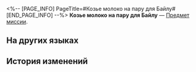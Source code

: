 <%-- [PAGE_INFO]
PageTitle=#Козье молоко на пару для Байлу#
[END_PAGE_INFO] --%>
{{Предмет Инфобокс
|id          = 140245
|Изображение = Предмет Козье молоко на пару для Байлу.png
|Тип         = Предмет миссии
|Инвентарь   = Миссии
|Редкость    = 3
|Эффект      = 
|Описание    = Молоко дутой козы, также известное как нежное безмятежное молоко. Фирменное блюдо Альянса Сяньчжоу.<br />Молоко трудно хранить, поэтому его редко можно увидеть за пределами Сяньчжоу.<br />Оно сладкое после разогревания даже без сахара, но становится горьким, когда остывает, поэтому его нужно пить горячим.
}}
{{Описание|''«Согласно журналу "Прилив жизни", генерал Цзин Юань выпивает большую чашку свежего молока на пару каждое утро. Обитель божественного предвидения опровергла это сообщение».''}}
'''Козье молоко на пару для Байлу''' — [[Предмет миссии]].

==На других языках==
{{На других языках
|en   = Steamed puffergoat milk bought for Bailu
|zhs  = 给白露买的热浮羊奶
|zht  = 幫白露買的熱浮羊奶
|ja   = 白露に買ってあげた熱浮羊乳
|ko   = 백로에게 사 주는 따끈 양유
|es   = Leche de floticabra caliente que compraste para Bailu.
|fr   = Lait de chèvre-globe chaud pour Bailu
|ru   = Козье молоко на пару для Байлу
|th   = Steamed Puffergoat Milk ที่ซื้อให้ Bailu
|vi   = Sữa Dê Nóng Mua Cho Bailu
|de   = Für Bailu gekaufter Pufferziegen-Milchschaum
|id   = Steamed Puffergoat Milk yang Dibeli untuk Bailu
|pt   = Leite Fervido de Cabra-Balão Comprado para Bailu
}}

==История изменений==
{{История изменений|3.5}}